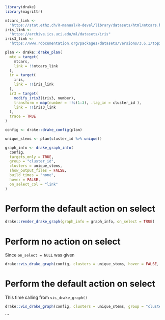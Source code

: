 ```r
library(drake)
library(magrittr)
```

```r
mtcars_link <- 
  "https://stat.ethz.ch/R-manual/R-devel/library/datasets/html/mtcars.html"
iris_link <- 
  "https://archive.ics.uci.edu/ml/datasets/iris"
iris3_link <- 
  "https://www.rdocumentation.org/packages/datasets/versions/3.6.1/topics/iris"

plan <- drake::drake_plan(
  mtc = target(
    mtcars,
    link = !!mtcars_link
  ),
  ir = target(
    iris,
    link = !!iris_link
  ),
  ir3 = target(
    modify_iris3(iris3, number),
    transform = map(number = !!c(1:3), .tag_in = cluster_id ),
    link = !!iris3_link
  ),
  trace = TRUE
)
```
```r
config <- drake::drake_config(plan)
```
```r
unique_stems <- plan$cluster_id %>% unique()

graph_info <- drake_graph_info(
  config,
  targets_only = TRUE,
  group = "cluster_id",
  clusters = unique_stems,
  show_output_files = FALSE,
  build_times = "none",
  hover = FALSE,
  on_select_col = "link"
)
```

# Perform the default action on select

```r
drake::render_drake_graph(graph_info = graph_info, on_select = TRUE)
```
# Perform no action on select

Since `on_select = NULL` was given

```r
drake::vis_drake_graph(config, clusters = unique_stems, hover = FALSE, on_select_col = "link", on_select = NULL)
```

# Perform the default action on select

This time calling from `vis_drake_graph()`

```r
drake::vis_drake_graph(config, clusters = unique_stems, group = "cluster_id", hover = FALSE, on_select_col = "link", on_select = TRUE)
```
```

